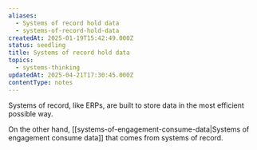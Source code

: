 ```yaml
---
aliases:
  - Systems of record hold data
  - systems-of-record-hold-data
createdAt: 2025-01-19T15:42:49.000Z
status: seedling
title: Systems of record hold data
topics:
  - systems-thinking
updatedAt: 2025-04-21T17:30:45.000Z
contentType: notes
---
```

Systems of record, like ERPs, are built to store data in the most efficient possible way.

On the other hand, [[systems-of-engagement-consume-data|Systems of engagement consume data]] that comes from systems of record.
